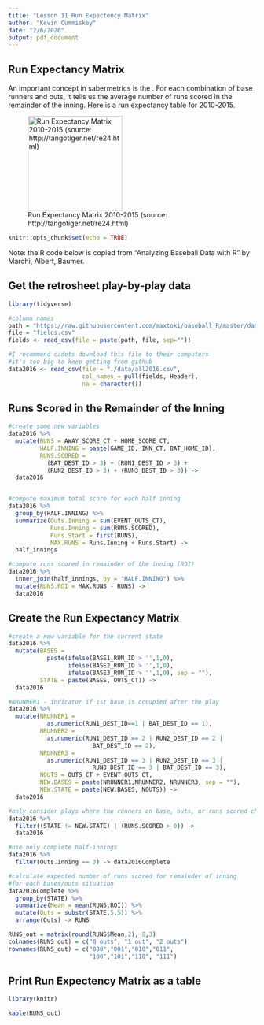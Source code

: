 ```yaml
---
title: "Lesson 11 Run Expectency Matrix"
author: "Kevin Cummiskey"
date: "2/6/2020"
output: pdf_document
---
```




## Run Expectancy Matrix

An important concept in sabermetrics is the \textit{run expectancy matrix}. For each combination of base runners and outs, it tells us the average number of runs scored in the remainder of the inning. Here is a run expectancy table for 2010-2015.

![Run Expectancy Matrix 2010-2015 (source: http://tangotiger.net/re24.html)](run_expectancy.png){#id .class width=2in}

```r
knitr::opts_chunk$set(echo = TRUE)
```

Note: the R code below is copied from "Analyzing Baseball Data with R" by Marchi, Albert, Baumer.

## Get the retrosheet play-by-play data

```r
library(tidyverse)

#column names
path = "https://raw.githubusercontent.com/maxtoki/baseball_R/master/data/"
file = "fields.csv"
fields <- read_csv(file = paste(path, file, sep=""))

#I recommend cadets download this file to their computers
#it's too big to keep getting from github
data2016 <- read_csv(file = "./data/all2016.csv",
                     col_names = pull(fields, Header),
                     na = character())
```

## Runs Scored in the Remainder of the Inning

```r
#create some new variables
data2016 %>% 
  mutate(RUNS = AWAY_SCORE_CT + HOME_SCORE_CT,
         HALF.INNING = paste(GAME_ID, INN_CT, BAT_HOME_ID),
         RUNS.SCORED = 
           (BAT_DEST_ID > 3) + (RUN1_DEST_ID > 3) + 
           (RUN2_DEST_ID > 3) + (RUN3_DEST_ID > 3)) ->
  data2016


#compute maximum total score for each half inning
data2016 %>%
  group_by(HALF.INNING) %>%
  summarize(Outs.Inning = sum(EVENT_OUTS_CT),
            Runs.Inning = sum(RUNS.SCORED),
            Runs.Start = first(RUNS),
            MAX.RUNS = Runs.Inning + Runs.Start) -> 
  half_innings

#compute runs scored in remainder of the inning (ROI)
data2016 %>%
  inner_join(half_innings, by = "HALF.INNING") %>%
  mutate(RUNS.ROI = MAX.RUNS - RUNS) ->
  data2016
```



## Create the Run Expectancy Matrix

```r
#create a new variable for the current state
data2016 %>%
  mutate(BASES = 
           paste(ifelse(BASE1_RUN_ID > '',1,0),
                 ifelse(BASE2_RUN_ID > '',1,0),
                 ifelse(BASE3_RUN_ID > '',1,0), sep = ""),
         STATE = paste(BASES, OUTS_CT)) ->
  data2016

#NRUNNER1 - indicator if 1st base is occupied after the play
data2016 %>%
  mutate(NRUNNER1 =
           as.numeric(RUN1_DEST_ID==1 | BAT_DEST_ID == 1),
         NRUNNER2 = 
           as.numeric(RUN1_DEST_ID == 2 | RUN2_DEST_ID == 2 |
                        BAT_DEST_ID == 2),
         NRUNNER3 = 
           as.numeric(RUN1_DEST_ID == 3 | RUN2_DEST_ID == 3 |
                        RUN3_DEST_ID == 3 | BAT_DEST_ID == 3),
         NOUTS = OUTS_CT + EVENT_OUTS_CT,
         NEW.BASES = paste(NRUNNER1,NRUNNER2, NRUNNER3, sep = ""),
         NEW.STATE = paste(NEW.BASES, NOUTS)) ->
  data2016

#only consider plays where the runners on base, outs, or runs scored changed
data2016 %>%
  filter((STATE != NEW.STATE) | (RUNS.SCORED > 0)) ->
  data2016

#use only complete half-innings
data2016 %>%
  filter(Outs.Inning == 3) -> data2016Complete

#calculate expected number of runs scored for remainder of inning
#for each bases/outs situation
data2016Complete %>%
  group_by(STATE) %>%
  summarize(Mean = mean(RUNS.ROI)) %>%
  mutate(Outs = substr(STATE,5,5)) %>%
  arrange(Outs) -> RUNS

RUNS_out = matrix(round(RUNS$Mean,2), 8,3)
colnames(RUNS_out) = c("0 outs", "1 out", "2 outs")
rownames(RUNS_out) = c("000","001","010","011",
                       "100","101","110", "111")
```

## Print Run Expectency Matrix as a table

```r
library(knitr)

kable(RUNS_out)

```
